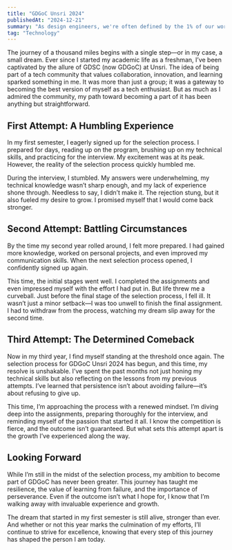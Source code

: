 ```yaml
---
title: "GDGoC Unsri 2024"
publishedAt: "2024-12-21"
summary: "As design engineers, we're often defined by the 1% of our work that makes it into the final product."
tag: "Technology"
---
```


The journey of a thousand miles begins with a single step—or in my case, a small dream. Ever since I started my academic life as a freshman, I’ve been captivated by the allure of GDSC (now GDGoC) at Unsri. The idea of being part of a tech community that values collaboration, innovation, and learning sparked something in me. It was more than just a group; it was a gateway to becoming the best version of myself as a tech enthusiast. But as much as I admired the community, my path toward becoming a part of it has been anything but straightforward.

## First Attempt: A Humbling Experience

In my first semester, I eagerly signed up for the selection process. I prepared for days, reading up on the program, brushing up on my technical skills, and practicing for the interview. My excitement was at its peak. However, the reality of the selection process quickly humbled me.

During the interview, I stumbled. My answers were underwhelming, my technical knowledge wasn’t sharp enough, and my lack of experience shone through. Needless to say, I didn’t make it. The rejection stung, but it also fueled my desire to grow. I promised myself that I would come back stronger.

## Second Attempt: Battling Circumstances

By the time my second year rolled around, I felt more prepared. I had gained more knowledge, worked on personal projects, and even improved my communication skills. When the next selection process opened, I confidently signed up again.

This time, the initial stages went well. I completed the assignments and even impressed myself with the effort I had put in. But life threw me a curveball. Just before the final stage of the selection process, I fell ill. It wasn’t just a minor setback—I was too unwell to finish the final assignment. I had to withdraw from the process, watching my dream slip away for the second time.

## Third Attempt: The Determined Comeback

Now in my third year, I find myself standing at the threshold once again. The selection process for GDGoC Unsri 2024 has begun, and this time, my resolve is unshakable. I’ve spent the past months not just honing my technical skills but also reflecting on the lessons from my previous attempts. I’ve learned that persistence isn’t about avoiding failure—it’s about refusing to give up.

This time, I’m approaching the process with a renewed mindset. I’m diving deep into the assignments, preparing thoroughly for the interview, and reminding myself of the passion that started it all. I know the competition is fierce, and the outcome isn’t guaranteed. But what sets this attempt apart is the growth I’ve experienced along the way.

## Looking Forward

While I’m still in the midst of the selection process, my ambition to become part of GDGoC has never been greater. This journey has taught me resilience, the value of learning from failure, and the importance of perseverance. Even if the outcome isn’t what I hope for, I know that I’m walking away with invaluable experience and growth.

The dream that started in my first semester is still alive, stronger than ever. And whether or not this year marks the culmination of my efforts, I’ll continue to strive for excellence, knowing that every step of this journey has shaped the person I am today.